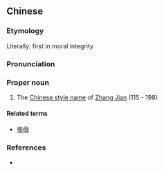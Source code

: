 {{also|元节}}
==Chinese==
{{zh-forms|s=元节}}

===Etymology===
Literally: first in moral integrity

===Pronunciation===
{{zh-pron
|m=Yuánjié
|cat=pn
}}

===Proper noun===
{{zh-proper noun}}

# The [[w:Chinese style name|Chinese style name]] of [[w:Zhang Jian|Zhang Jian]] (115 - 198)

====Related terms====
* [[張儉]]

===References===
* {{pedialite|張儉|lang=zh}}